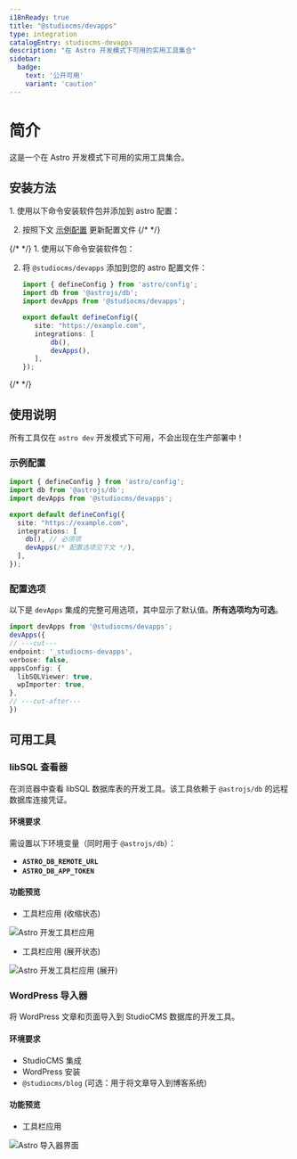 ```yaml
---
i18nReady: true
title: "@studiocms/devapps"
type: integration
catalogEntry: studiocms-devapps
description: "在 Astro 开发模式下可用的实用工具集合"
sidebar:
  badge: 
    text: '公开可用'
    variant: 'caution'
---
```



# 简介

这是一个在 Astro 开发模式下可用的实用工具集合。

## 安装方法

<Tabs syncKey='install-method'>
  <TabItem label="Astro 方式" icon='astro'>
1. 使用以下命令安装软件包并添加到 astro 配置：

   <PackageManagers type="exec" pkg="astro" args="add @studiocms/devapps" />

2. 按照下文 [示例配置](#示例配置) 更新配置文件
{/* </Steps> */}
  </TabItem>
  <TabItem label="手动方式" icon='seti:powershell'>
{/* <Steps> */}
1. 使用以下命令安装软件包：

   <PackageManagers pkg="@studiocms/devapps" />

2. 将 `@studiocms/devapps` 添加到您的 astro 配置文件：

   ```ts twoslash title="astro.config.mjs" ins={3, 9}
   import { defineConfig } from 'astro/config';
   import db from '@astrojs/db';
   import devApps from '@studiocms/devapps'; 

   export default defineConfig({
      site: "https://example.com",
      integrations: [
          db(),
          devApps(), 
      ],
   });
   ```
{/* </Steps> */}
  </TabItem>
</Tabs>

## 使用说明

所有工具仅在 `astro dev` 开发模式下可用，不会出现在生产部署中！

### 示例配置

```ts twoslash title="astro.config.mjs" {2, 8} ins={3, 9}
import { defineConfig } from 'astro/config';
import db from '@astrojs/db';
import devApps from '@studiocms/devapps';

export default defineConfig({
  site: "https://example.com",
  integrations: [
    db(), // 必须项
    devApps(/* 配置选项见下文 */),
  ],
});
```

### 配置选项

以下是 `devApps` 集成的完整可用选项，其中显示了默认值。**所有选项均为可选**。

```ts twoslash 
import devApps from '@studiocms/devapps';
devApps({
// ---cut---
endpoint: '_studiocms-devapps',
verbose: false,
appsConfig: {
  libSQLViewer: true,
  wpImporter: true,
},
// ---cut-after---
})
```

## 可用工具

### libSQL 查看器

在浏览器中查看 libSQL 数据库表的开发工具。该工具依赖于 `@astrojs/db` 的远程数据库连接凭证。

#### 环境要求

需设置以下环境变量（同时用于 `@astrojs/db`）：
- **`ASTRO_DB_REMOTE_URL`**
- **`ASTRO_DB_APP_TOKEN`**

#### 功能预览

- 工具栏应用 (收缩状态)

![Astro 开发工具栏应用](~/assets/devapps/devapps-1-toolbar-app-closed.png)

- 工具栏应用 (展开状态)

![Astro 开发工具栏应用 (展开)](~/assets/devapps/devapps-1-toolbar-app-expanded.png)

### WordPress 导入器

将 WordPress 文章和页面导入到 StudioCMS 数据库的开发工具。

#### 环境要求

- StudioCMS 集成
- WordPress 安装
- `@studiocms/blog` (可选：用于将文章导入到博客系统)

#### 功能预览

- 工具栏应用

![Astro 导入器界面](~/assets/devapps/devapps-2-importer.png)